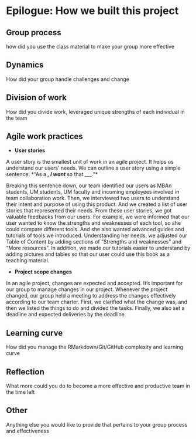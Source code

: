 # Epilogue: How we built this project {-}

## Group process {-}

how did you use the class material to make your group more effective

## Dynamics {-}

How did your group handle challenges and change

## Division of work {-}

How did you divide work, leveraged unique strengths of each individual in the team

## Agile work practices {-}

- **User stories**

A user story is the smallest unit of work in an agile project. It helps us understand our users' needs. 
We can outline a user story using a simple sentence: *"As a ___, I want ___ so that ___."* 

Breaking this sentence down, our team identified our users as MBAn students, UM students, UM faculty and incoming employees involved in team collaboration work. Then, we interviewed two users to understand their intent and purpose of using this product. And we created a list of user stories that represented their needs. 
From these user stories, we got valuable feedbacks from our users. For example, we were informed that our user wanted to know the strengths and weaknesses of each tool, so she could compare different tools. And she also wanted advanced guides and tutorials of tools we introduced. Understanding her needs, we adjusted our Table of Content by adding sections of "Strengths and weaknesses" and "More resources". In addition, we made our tutorials easier to understand by adding pictures and tables so that our user could use this book as a teaching material.

- **Project scope changes**

In an agile project, changes are expected and accepted. It's important for our group to manage changes in our project. Whenever the project changed, our group held a meeting to address the changes effectively according to our team charter. First, we clarified what the change was, and then we listed the things to do and divided the tasks. Finally, we also set a deadline and expected deliveries by the deadline. 

## Learning curve {-}

How did you manage the RMarkdown/Git/GitHub complexity and learning curve

## Reflection {-}

What more could you do to become a more effective and productive team in the time left

## Other {-}

Anything else you would like to provide that pertains to your group process and effectiveness
